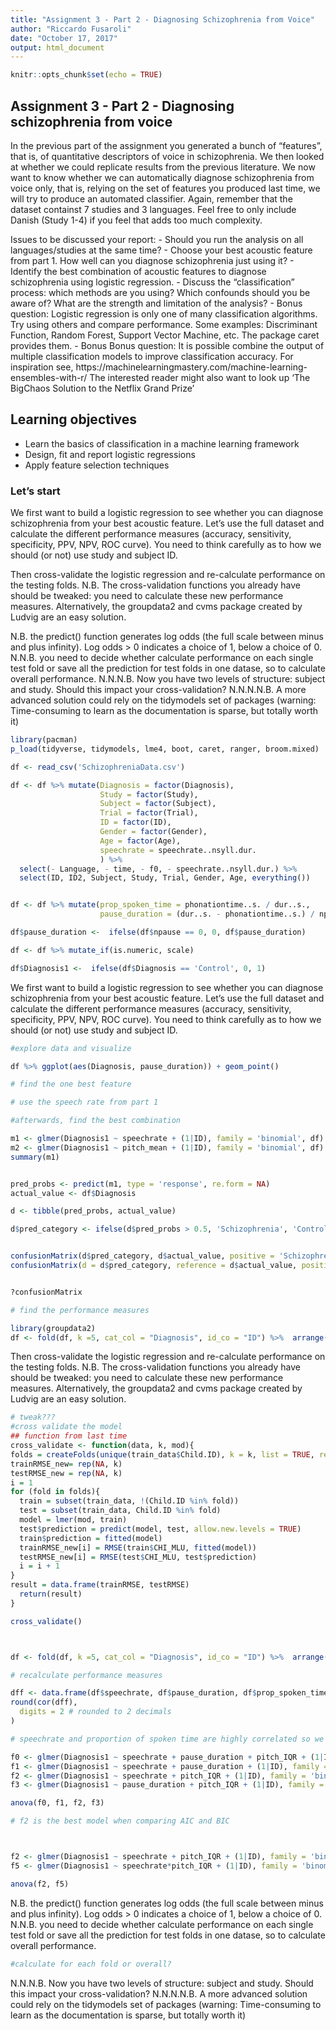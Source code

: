 ```yaml
---
title: "Assignment 3 - Part 2 - Diagnosing Schizophrenia from Voice"
author: "Riccardo Fusaroli"
date: "October 17, 2017"
output: html_document
---
```


```r
knitr::opts_chunk$set(echo = TRUE)
```

## Assignment 3 - Part 2 - Diagnosing schizophrenia from voice

In the previous part of the assignment you generated a bunch of "features", that is, of quantitative descriptors of voice in schizophrenia. We then looked at whether we could replicate results from the previous literature.
We now want to know whether we can automatically diagnose schizophrenia from voice only, that is, relying on the set of features you produced last time, we will try to produce an automated classifier.
Again, remember that the dataset containst 7 studies and 3 languages. Feel free to only include Danish (Study 1-4) if you feel that adds too much complexity.

Issues to be discussed your report:
- Should you run the analysis on all languages/studies at the same time? 
- Choose your best acoustic feature from part 1. How well can you diagnose schizophrenia just using it?
- Identify the best combination of acoustic features to diagnose schizophrenia using logistic regression.
- Discuss the "classification" process: which methods are you using? Which confounds should you be aware of? What are the strength and limitation of the analysis?
- Bonus question: Logistic regression is only one of many classification algorithms. Try using others and compare performance. Some examples: Discriminant Function, Random Forest, Support Vector Machine, etc. The package caret provides them. 
- Bonus Bonus question: It is possible combine the output of multiple  classification models to improve classification accuracy. For inspiration see,
https://machinelearningmastery.com/machine-learning-ensembles-with-r/
 The interested reader might also want to look up 'The BigChaos Solution to the Netflix Grand Prize'

## Learning objectives
- Learn the basics of classification in a machine learning framework
- Design, fit and report logistic regressions
- Apply feature selection techniques

### Let's start

We first want to build a logistic regression to see whether you can diagnose schizophrenia from your best acoustic feature. Let's use the full dataset and calculate the different performance measures (accuracy, sensitivity, specificity, PPV, NPV, ROC curve). You need to think carefully as to how we should (or not) use study and subject ID.

Then cross-validate the logistic regression and re-calculate performance on the testing folds. N.B. The cross-validation functions you already have should be tweaked: you need to calculate these new performance measures. Alternatively, the groupdata2 and cvms package created by Ludvig are an easy solution. 

N.B. the predict() function generates log odds (the full scale between minus and plus infinity). Log odds > 0 indicates a choice of 1, below a choice of 0.
N.N.B. you need to decide whether calculate performance on each single test fold or save all the prediction for test folds in one datase, so to calculate overall performance.
N.N.N.B. Now you have two levels of structure: subject and study. Should this impact your cross-validation?
N.N.N.N.B. A more advanced solution could rely on the tidymodels set of packages (warning: Time-consuming to learn as the documentation is sparse, but totally worth it)



```r
library(pacman)
p_load(tidyverse, tidymodels, lme4, boot, caret, ranger, broom.mixed)

df <- read_csv('SchizophreniaData.csv')

df <- df %>% mutate(Diagnosis = factor(Diagnosis),
                    Study = factor(Study),
                    Subject = factor(Subject),
                    Trial = factor(Trial),
                    ID = factor(ID),
                    Gender = factor(Gender),
                    Age = factor(Age),
                    speechrate = speechrate..nsyll.dur.
                    ) %>% 
  select(- Language, - time, - f0, - speechrate..nsyll.dur.) %>%
  select(ID, ID2, Subject, Study, Trial, Gender, Age, everything())


df <- df %>% mutate(prop_spoken_time = phonationtime..s. / dur..s.,
                    pause_duration = (dur..s. - phonationtime..s.) / npause,)

df$pause_duration <-  ifelse(df$npause == 0, 0, df$pause_duration)

df <- df %>% mutate_if(is.numeric, scale)

df$Diagnosis1 <-  ifelse(df$Diagnosis == 'Control', 0, 1)

```



We first want to build a logistic regression to see whether you can diagnose schizophrenia from your best acoustic feature. Let's use the full dataset and calculate the different performance measures (accuracy, sensitivity, specificity, PPV, NPV, ROC curve). You need to think carefully as to how we should (or not) use study and subject ID.

```r
#explore data and visualize

df %>% ggplot(aes(Diagnosis, pause_duration)) + geom_point() 


```



```r
# find the one best feature

# use the speech rate from part 1

#afterwards, find the best combination

m1 <- glmer(Diagnosis1 ~ speechrate + (1|ID), family = 'binomial', df)
m2 <- glmer(Diagnosis1 ~ pitch_mean + (1|ID), family = 'binomial', df)
summary(m1)


pred_probs <- predict(m1, type = 'response', re.form = NA)
actual_value <- df$Diagnosis

d <- tibble(pred_probs, actual_value)

d$pred_category <- ifelse(d$pred_probs > 0.5, 'Schizophrenia', 'Control') %>%  as.factor()


confusionMatrix(d$pred_category, d$actual_value, positive = 'Schizophrenia')
confusionMatrix(d = d$pred_category, reference = d$actual_value, positive = 'Schizophrenia')


?confusionMatrix

# find the performance measures 

library(groupdata2)
df <- fold(df, k =5, cat_col = "Diagnosis", id_co = "ID") %>%  arrange(.folds)


```


Then cross-validate the logistic regression and re-calculate performance on the testing folds. N.B. The cross-validation functions you already have should be tweaked: you need to calculate these new performance measures. Alternatively, the groupdata2 and cvms package created by Ludvig are an easy solution. 

```r
# tweak???
#cross validate the model
## function from last time
cross_validate <- function(data, k, mod){
folds = createFolds(unique(train_data$Child.ID), k = k, list = TRUE, returnTrain = FALSE)
trainRMSE_new= rep(NA, k)
testRMSE_new = rep(NA, k)
i = 1
for (fold in folds){
  train = subset(train_data, !(Child.ID %in% fold))
  test = subset(train_data, Child.ID %in% fold)
  model = lmer(mod, train)
  test$prediction = predict(model, test, allow.new.levels = TRUE)
  train$prediction = fitted(model)
  trainRMSE_new[i] = RMSE(train$CHI_MLU, fitted(model))
  testRMSE_new[i] = RMSE(test$CHI_MLU, test$prediction)
  i = i + 1
}
result = data.frame(trainRMSE, testRMSE)
  return(result)
}

cross_validate()



df <- fold(df, k =5, cat_col = "Diagnosis", id_co = "ID") %>%  arrange(.folds)

# recalculate performance measures


```


```r

dff <- data.frame(df$speechrate, df$pause_duration, df$prop_spoken_time, df$pitch_IQR)
round(cor(dff),
  digits = 2 # rounded to 2 decimals
)

# speechrate and proportion of spoken time are highly correlated so we choose to remove proportion of spoken time

f0 <- glmer(Diagnosis1 ~ speechrate + pause_duration + pitch_IQR + (1|ID), family = 'binomial', df)
f1 <- glmer(Diagnosis1 ~ speechrate + pause_duration + (1|ID), family = 'binomial', df)
f2 <- glmer(Diagnosis1 ~ speechrate + pitch_IQR + (1|ID), family = 'binomial', df)
f3 <- glmer(Diagnosis1 ~ pause_duration + pitch_IQR + (1|ID), family = 'binomial', df)

anova(f0, f1, f2, f3)

# f2 is the best model when comparing AIC and BIC



f2 <- glmer(Diagnosis1 ~ speechrate + pitch_IQR + (1|ID), family = 'binomial', df)
f5 <- glmer(Diagnosis1 ~ speechrate*pitch_IQR + (1|ID), family = 'binomial', df)

anova(f2, f5)
```


N.B. the predict() function generates log odds (the full scale between minus and plus infinity). Log odds > 0 indicates a choice of 1, below a choice of 0.
N.N.B. you need to decide whether calculate performance on each single test fold or save all the prediction for test folds in one datase, so to calculate overall performance.

```r
#calculate for each fold or overall?

```


N.N.N.B. Now you have two levels of structure: subject and study. Should this impact your cross-validation?
N.N.N.N.B. A more advanced solution could rely on the tidymodels set of packages (warning: Time-consuming to learn as the documentation is sparse, but totally worth it)



